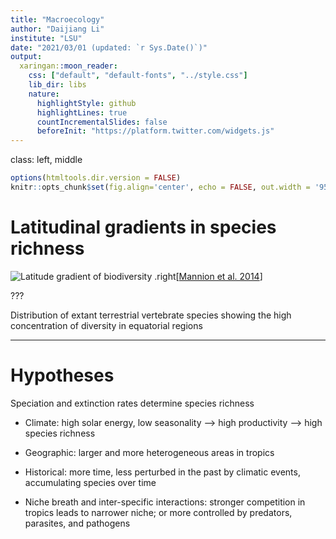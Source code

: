 ```yaml
---
title: "Macroecology"
author: "Daijiang Li"
institute: "LSU"
date: "2021/03/01 (updated: `r Sys.Date()`)"
output:
  xaringan::moon_reader:
    css: ["default", "default-fonts", "../style.css"]
    lib_dir: libs
    nature:
      highlightStyle: github
      highlightLines: true
      countIncrementalSlides: false
      beforeInit: "https://platform.twitter.com/widgets.js"
---
```

class: left, middle

```r
options(htmltools.dir.version = FALSE)
knitr::opts_chunk$set(fig.align='center', echo = FALSE, out.width = '95%')
```


# Latitudinal gradients in species richness

![Latitude gradient of biodiversity](figs/ldg.jpeg)
.right[[Mannion et al. 2014](https://www.sciencedirect.com/science/article/pii/S0169534713002358)]

???

Distribution of extant terrestrial vertebrate species showing the high concentration of diversity in equatorial regions

---

# Hypotheses

Speciation and extinction rates determine species richness

- Climate: high solar energy, low seasonality --> high productivity --> high species richness

- Geographic: larger and more heterogeneous areas in tropics

- Historical:  more time, less perturbed in the past by climatic events, accumulating species over time

- Niche breath and inter-specific interactions: stronger competition in tropics leads to narrower niche; or more controlled by predators, parasites, and pathogens



